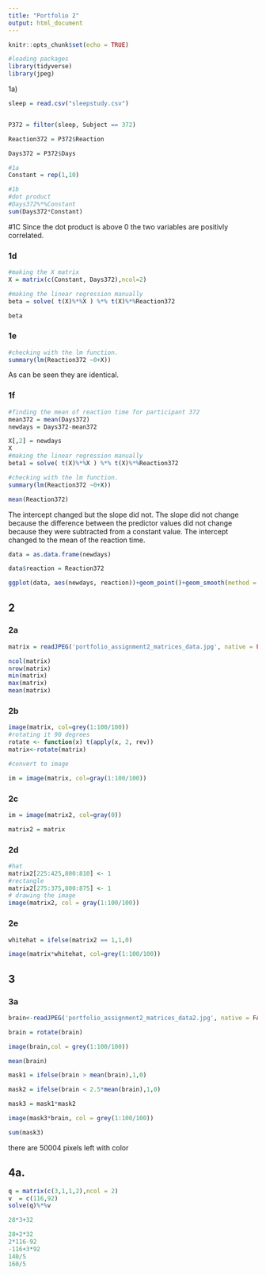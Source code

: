```yaml
---
title: "Portfolio 2"
output: html_document
---
```


```r
knitr::opts_chunk$set(echo = TRUE)
```

```r
#loading packages
library(tidyverse)
library(jpeg)

```

1a)
```r
sleep = read.csv("sleepstudy.csv")


P372 = filter(sleep, Subject == 372)

Reaction372 = P372$Reaction

Days372 = P372$Days

#1a
Constant = rep(1,10)

#1b
#dot product
#Days372%*%Constant
sum(Days372*Constant)
```
#1C
Since the dot product is above 0 the two variables are positivly correlated.

### 1d

```r
#making the X matrix
X = matrix(c(Constant, Days372),ncol=2)

#making the linear regression manually
beta = solve( t(X)%*%X ) %*% t(X)%*%Reaction372

beta
```

### 1e

```r
#checking with the lm function.
summary(lm(Reaction372 ~0+X))
```
As can be seen they are identical.


### 1f

```r
#finding the mean of reaction time for participant 372
mean372 = mean(Days372)
newdays = Days372-mean372

X[,2] = newdays
X
#making the linear regression manually
beta1 = solve( t(X)%*%X ) %*% t(X)%*%Reaction372

#checking with the lm function.
summary(lm(Reaction372 ~0+X))

mean(Reaction372)
```
The intercept changed but the slope did not. The slope did not change because the difference between the predictor values did not change because they were subtracted from a constant value. The intercept changed to the mean of the reaction time.


```r
data = as.data.frame(newdays)

data$reaction = Reaction372

ggplot(data, aes(newdays, reaction))+geom_point()+geom_smooth(method = "lm", alpha = 0)+labs(x = "days", y = "Reaction time in mS")
```




## 2

### 2a
```r
matrix = readJPEG('portfolio_assignment2_matrices_data.jpg', native = FALSE)

ncol(matrix)
nrow(matrix)
min(matrix)
max(matrix)
mean(matrix)
```

### 2b
```r
image(matrix, col=grey(1:100/100))
#rotating it 90 degrees
rotate <- function(x) t(apply(x, 2, rev))
matrix<-rotate(matrix)

#convert to image

im = image(matrix, col=gray(1:100/100))
```


### 2c

```r
im = image(matrix2, col=gray(0))

matrix2 = matrix
```

### 2d
```r
#hat
matrix2[225:425,800:810] <- 1
#rectangle
matrix2[275:375,800:875] <- 1
# drawing the image
image(matrix2, col = gray(1:100/100))
```

### 2e
```r
whitehat = ifelse(matrix2 == 1,1,0)

image(matrix*whitehat, col=grey(1:100/100))

```

## 3

### 3a

```r
brain<-readJPEG('portfolio_assignment2_matrices_data2.jpg', native = FALSE)

brain = rotate(brain)

image(brain,col = grey(1:100/100))

mean(brain)

mask1 = ifelse(brain > mean(brain),1,0)

mask2 = ifelse(brain < 2.5*mean(brain),1,0)

mask3 = mask1*mask2

image(mask3*brain, col = grey(1:100/100))

sum(mask3)

```
there are 50004 pixels left with color


## 4a.

```r
q = matrix(c(3,1,1,2),ncol = 2)
v  = c(116,92)
solve(q)%*%v

28*3+32

28+2*32
2*116-92
-116+3*92
140/5
160/5
```


